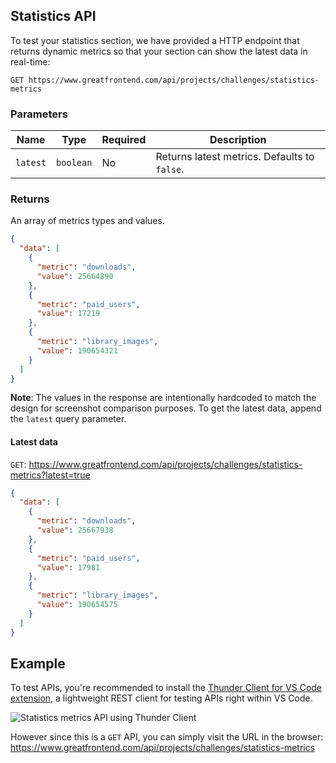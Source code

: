 ## Statistics API

To test your statistics section, we have provided a HTTP endpoint that returns dynamic metrics so that your section can show the latest data in real-time:

```
GET https://www.greatfrontend.com/api/projects/challenges/statistics-metrics
```

### Parameters

| Name | Type | Required | Description |
| --- | --- | --- | --- |
| `latest` | `boolean` | No | Returns latest metrics. Defaults to `false`. |

### Returns

An array of metrics types and values.

```json
{
  "data": [
    {
      "metric": "downloads",
      "value": 25664890
    },
    {
      "metric": "paid_users",
      "value": 17219
    },
    {
      "metric": "library_images",
      "value": 190654321
    }
  ]
}
```

**Note**: The values in the response are intentionally hardcoded to match the design for screenshot comparison purposes. To get the latest data, append the `latest` query parameter.

#### Latest data

`GET`: https://www.greatfrontend.com/api/projects/challenges/statistics-metrics?latest=true

```json
{
  "data": [
    {
      "metric": "downloads",
      "value": 25667938
    },
    {
      "metric": "paid_users",
      "value": 17981
    },
    {
      "metric": "library_images",
      "value": 190654575
    }
  ]
}
```

## Example

To test APIs, you're recommended to install the [Thunder Client for VS Code extension](https://www.thunderclient.com/), a lightweight REST client for testing APIs right within VS Code.

![Statistics metrics API using Thunder Client](/img/projects/api/statistics-metrics.png)

However since this is a `GET` API, you can simply visit the URL in the browser: https://www.greatfrontend.com/api/projects/challenges/statistics-metrics

